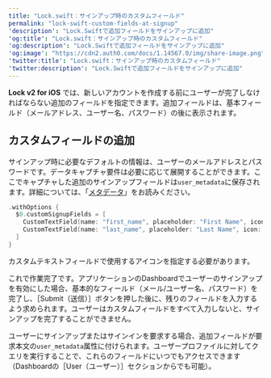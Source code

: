 ---
title: "Lock.swift：サインアップ時のカスタムフィールド"
permalink: "lock-swift-custom-fields-at-signup"
'description': "Lock.Swiftで追加フィールドをサインアップに追加"
'og:title': "Lock.swift：サインアップ時のカスタムフィールド"
'og:description': "Lock.Swiftで追加フィールドをサインアップに追加"
'og:image': "https://cdn2.auth0.com/docs/1.14567.0/img/share-image.png"
'twitter:title': "Lock.swift：サインアップ時のカスタムフィールド"
'twitter:description': "Lock.Swiftで追加フィールドをサインアップに追加"
---

**Lock v2 for iOS** では、新しいアカウントを作成する前にユーザーが完了しなければならない追加のフィールドを指定できます。追加フィールドは、基本フィールド（メールアドレス、ユーザー名、パスワード）の後に表示されます。

## カスタムフィールドの追加

サインアップ時に必要なデフォルトの情報は、ユーザーのメールアドレスとパスワードです。データキャプチャ要件は必要に応じて展開することができます。ここでキャプチャした追加のサインアップフィールドは`user_metadata`に保存されます。詳細については、「[メタデータ](/docs/ja-jp/manage-users/user-accounts/metadata)」をお読みください。

```swift lines
.withOptions {
  $0.customSignupFields = [
    CustomTextField(name: "first_name", placeholder: "First Name", icon: LazyImage(name: "ic_person", bundle: Lock.bundle)),
    CustomTextField(name: "last_name", placeholder: "Last Name", icon: LazyImage(name: "ic_person", bundle: Lock.bundle))
  ]
}
```

カスタムテキストフィールドで使用するアイコンを指定する必要があります。

これで作業完了です。アプリケーションのDashboardでユーザーのサインアップを有効にした場合、基本的なフィールド（メール/ユーザー名、パスワード）を完了し、［Submit（送信）］ボタンを押した後に、残りのフィールドを入力するよう求められます。ユーザーはカスタムフィールドをすべて入力しないと、サインアップを完了することができません。

ユーザーにサインアップまたはサインインを要求する場合、追加フィールドが要求本文の`user_metadata`属性に付けられます。ユーザープロファイルに対してクエリを実行することで、これらのフィールドにいつでもアクセスできます（Dashboardの［User（ユーザー）］セクションからでも可能）。